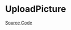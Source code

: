 
<Meta title="Data Entry/Upload/UploadPicture/Doc" />

# UploadPicture

<Description of={UploadPicture} />

[Source Code](https://github.com/Mezzanine-UI/mezzanine/blob/main/packages/react/src/Upload/UploadPicture.tsx)

<ArgsTable of={UploadPicture} />
